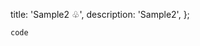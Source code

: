   title: 'Sample2 ♧',
  description: 'Sample2',
};

`code`

<StackBlitzEmbed
  repo='GyeongtaeGim/react-scroll-interaction-example'
  height='700px'
/>
